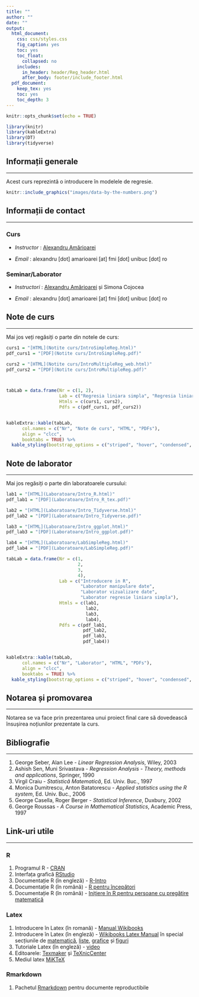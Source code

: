```yaml
---
title: ""
author: ""
date: ""
output:
  html_document:
    css: css/styles.css
    fig_caption: yes
    toc: yes
    toc_float:
      collapsed: no
    includes:
      in_header: header/Reg_header.html
      after_body: footer/include_footer.html
  pdf_document:
    keep_tex: yes
    toc: yes
    toc_depth: 3
---
```


<script>
$(document).ready(function ()  {

    // move toc-ignore selectors from section div to header
    $('div.section.toc-ignore')
        .removeClass('toc-ignore')
        .children('h1,h2,h3,h4,h5').addClass('toc-ignore');

    // establish options
    var options = {
      selectors: "h1,h2,h3",
      theme: "bootstrap3",
      context: '.toc-content',
      hashGenerator: function (text) {
        return text.replace(/[.\\/?&!#<>]/g, '').replace(/\s/g, '_').toLowerCase();
      },
      ignoreSelector: ".toc-ignore",
      scrollTo: 155
    };
    options.showAndHide = false;
    options.smoothScroll = true;

    // tocify
    var toc = $("#TOC").tocify(options).data("toc-tocify");
});
</script>

<script type="text/javascript">
	$(document).ready(function(){
		$("#myModal").modal('show');
	});
</script>

```r
knitr::opts_chunk$set(echo = TRUE)
```

```r
library(knitr)
library(kableExtra)
library(DT)
library(tidyverse)
```

## Informații generale
***

Acest curs reprezintă o introducere în modelele de regresie.  

```r
knitr::include_graphics("images/data-by-the-numbers.png")
```

## Informații de contact 
***

### Curs 

 *  _Instructor_ : [Alexandru Amărioarei](https://alexamarioarei.github.io/)

 *  _Email_ : alexandru [dot] amarioarei [at] fmi [dot] unibuc [dot] ro


### Seminar/Laborator

 *  _Instructori_ : [Alexandru Amărioarei](https://alexamarioarei.github.io/) și Simona Cojocea

 *  _Email_ : alexandru [dot] amarioarei [at] fmi [dot] unibuc [dot] ro
 
## Note de curs 
***

Mai jos veți regăsiți o parte din notele de curs: 


```r
curs1 = "[HTML](Notite curs/IntroSimpleReg.html)"
pdf_curs1 = "[PDF](Notite curs/IntroSimpleReg.pdf)"

curs2 = "[HTML](Notite curs/IntroMultipleReg_web.html)"
pdf_curs2 = "[PDF](Notite curs/IntroMultipleReg.pdf)"



tabLab = data.frame(Nr = c(1, 2),
                    Lab = c("Regresia liniara simpla", "Regresia liniara multipla"),
                    Htmls = c(curs1, curs2),
                    Pdfs = c(pdf_curs1, pdf_curs2))


kableExtra::kable(tabLab, 
      col.names = c("Nr", "Note de curs", "HTML", "PDFs"),
      align = "clcc", 
      booktabs = TRUE) %>% 
  kable_styling(bootstrap_options = c("striped", "hover", "condensed", "responsive"))
```


## Note de laborator 
***

Mai jos regăsiți o parte din laboratoarele cursului: 


```r
lab1 = "[HTML](Laboratoare/Intro_R.html)"
pdf_lab1 = "[PDF](Laboratoare/Intro_R_tex.pdf)"

lab2 = "[HTML](Laboratoare/Intro_Tidyverse.html)"
pdf_lab2 = "[PDF](Laboratoare/Intro_Tidyverse.pdf)"

lab3 = "[HTML](Laboratoare/Intro_ggplot.html)"
pdf_lab3 = "[PDF](Laboratoare/Intro_ggplot.pdf)"

lab4 = "[HTML](Laboratoare/LabSimpleReg.html)"
pdf_lab4 = "[PDF](Laboratoare/LabSimpleReg.pdf)"

tabLab = data.frame(Nr = c(1,
                           2,
                           3,
                           4),
                    Lab = c("Introducere in R", 
                            "Laborator manipulare date", 
                            "Laborator vizualizare date",
                            "Laborator regresie liniara simpla"),
                    Htmls = c(lab1, 
                              lab2, 
                              lab3,
                              lab4),
                    Pdfs = c(pdf_lab1, 
                             pdf_lab2,
                             pdf_lab3,
                             pdf_lab4))


kableExtra::kable(tabLab, 
      col.names = c("Nr", "Laborator", "HTML", "PDFs"),
      align = "clcc", 
      booktabs = TRUE) %>% 
  kable_styling(bootstrap_options = c("striped", "hover", "condensed", "responsive"))
```

## Notarea și promovarea
***

Notarea se va face prin prezentarea unui proiect final care să dovedească însușirea noțiunilor prezentate la curs. 

## Bibliografie
***

  1. George Seber, Alan Lee - *Linear Regression Analysis*, Wiley, 2003
  2. Ashish Sen, Muni Srivastava - *Regression Analysis -  Theory, methods and applications*, Springer, 1990
  3. Virgil Craiu - *Statistică Matematică*, Ed. Univ. Buc., 1997
  4. Monica Dumitrescu, Anton Batatorescu - *Applied statistics using the R system*, Ed. Univ. Buc., 2006
  5. George Casella, Roger Berger - *Statistical Inference*, Duxbury, 2002
  6. George Roussas - *A Course in Mathematical Statistics*, Academic Press, 1997

## Link-uri utile
***

### R
  1. Programul R - [CRAN](https://cran.r-project.org/)
  2. Interfața grafică [RStudio](https://www.rstudio.com/)
  3. Documentație R (în engleză) - [R-Intro](https://cran.r-project.org/doc/manuals/r-release/R-intro.pdf)
  4. Documentație R (în română) - [R pentru începători ](ftp://cran.r-project.org/pub/R/doc/contrib/Paradis-rdebuts_RO.pdf)
  5. Documentație R (în română) - [Inițiere în R pentru persoane cu pregătire matematică ](http://www.edumanager.ro/community/documente/initiere_in_r.pdf)
  
### Latex
  1. Introducere în Latex (în romană) - [Manual Wikibooks](https://ro.wikibooks.org/wiki/LaTeX_(carte))
  2. Introducere în Latex (în engleză) - [Wikibooks Latex Manual](https://en.wikibooks.org/wiki/LaTeX) în special secțiunile de [matematică](https://en.wikibooks.org/wiki/LaTeX/Mathematics), [liste](https://en.wikibooks.org/wiki/LaTeX/List_Structures), [grafice](https://en.wikibooks.org/wiki/LaTeX/Importing_Graphics) și [figuri](https://en.wikibooks.org/wiki/LaTeX/Floats,_Figures_and_Captions)
  3. Tutoriale Latex (în engleză) - [video](https://www.youtube.com/playlist?list=PLDD406480D35CE390)
  4. Editoarele: [Texmaker](http://www.xm1math.net/texmaker/download.html) și [TeXnicCenter](http://www.texniccenter.org/) 
  5. Mediul latex [MiKTeX](https://miktex.org/)

### Rmarkdown
  1. Pachetul [Rmarkdown](http://rmarkdown.rstudio.com/index.html) pentru documente reproductibile
